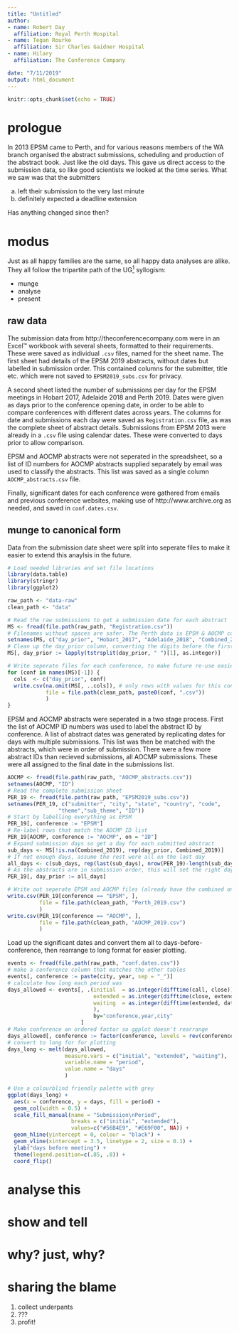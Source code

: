 ```yaml
---
title: "Untitled"
author:
- name: Robert Day
  affiliation: Royal Perth Hospital
- name: Tegan Rourke
  affiliation: Sir Charles Gaidner Hospital
- name: Hilary
  affiliation: The Conference Company

date: "7/11/2019"
output: html_document
---
```


```r
knitr::opts_chunk$set(echo = TRUE)
```

# prologue

In 2013 EPSM came to Perth, and for various reasons members of the WA branch organised the abstract submissions, scheduling and production of the abstract book. Just like the old days. This gave us direct access to the submission data, so like good scientists we looked at the time series. What we saw was that the submitters 

 a) left their submission to the very last minute
 b) definitely expected a deadline extension

Has anything changed since then?

# modus

Just as all happy families are the same, so all happy data analyses are alike.
They all follow the tripartite path of the UG[^1^] syllogism:

  * munge
  * analyse
  * present
  
## raw data

The submission data from http://theconferencecompany.com were in an Excel&trade;
workbook with several sheets, formatted to their requirements.
These were saved as individual ```.csv``` files, named for the sheet name.
The first sheet had details of the EPSM 2019 abstracts, 
without dates but labelled in submission order.
This contained columns for the submitter, title etc. 
which were not saved to ```EPSM2019_subs.csv``` for privacy.

A second sheet listed the number of submissions per day for the EPSM meetings in Hobart 2017, Adelaide 2018 and Perth 2019.
Dates were given as days prior to the conference opening date, in order to be able to compare conferences with different dates across years.
The columns for date and submissions each day were saved as ```Registration.csv``` file, as was the complete sheet of abstract details.
Submissions from EPSM 2013 were already in a ```.csv``` file using calendar dates.
These were converted to days prior to allow comparison.

EPSM and AOCMP abstracts were not seperated in the spreadsheet,
so a list of ID numbers for AOCMP abstracts supplied separately by email was used to classify the abstracts.
This list was saved as a single column ``AOCMP_abstracts.csv`` file.

Finally, significant dates for each conference were gathered from emails and previous conference websites, making use of http://www.archive.org as needed, and saved in ```conf.dates.csv```.

## munge to canonical form

Data from the submission date sheet were split into seperate files to make it easier to extend this anaylsis in the future.
```r
# Load needed libraries and set file locations
library(data.table)
library(stringr)
library(ggplot2)

raw_path <- "data-raw"
clean_path <- "data"

# Read the raw submissions to get a submission date for each abstract
MS <- fread(file.path(raw_path, "Registration.csv"))
# Filenames without spaces are safer. The Perth data is EPSM & AOCMP combined
setnames(MS, c("day_prior", "Hobart_2017", "Adelaide_2018", "Combined_2019"))
# Clean up the day_prior column, converting the digits before the first " "
MS[, day_prior := lapply(tstrsplit(day_prior, " ")[1], as.integer)]

# Write seperate files for each conference, to make future re-use easier
for (conf in names(MS)[-1]) { 
  cols  <- c("day_prior", conf)
  write.csv(na.omit(MS[, ..cols]), # only rows with values for this conf
            file = file.path(clean_path, paste0(conf, ".csv"))
            )
}
```

EPSM and AOCMP abstracts were seperated in a two stage process.
First the list of AOCMP ID numbers was used to label the abstract ID by conference.
A list of abstract dates was generated by replicating dates for days with multiple submissions.
This list was then be matched with the abstracts, which were in order of submission.
There were a few more abstract IDs than recieved submissions, all AOCMP submissions.
These were all assigned to the final date in the submissions list.

```r
AOCMP <- fread(file.path(raw_path, "AOCMP_abstracts.csv"))
setnames(AOCMP, "ID")
# Read the complete submission sheet
PER_19 <- fread(file.path(raw_path, "EPSM2019_subs.csv"))
setnames(PER_19, c("submitter", "city", "state", "country", "code", 
                "theme","sub_theme", "ID"))
# Start by labelling everything as EPSM
PER_19[, conference := "EPSM"]
# Re-label rows that match the AOCMP ID list
PER_19[AOCMP, conference := "AOCMP", on = "ID"]
# Expand submission days so get a day for each submitted abstract
sub_days <- MS[!is.na(Combined_2019), rep(day_prior, Combined_2019)]
# If not enough days, assume the rest were all on the last day
all_days <- c(sub_days, rep(last(sub_days), nrow(PER_19)-length(sub_days)))
# As the abstracts are in submission order, this will set the right day
PER_19[, day_prior := all_days]

# Write out seperate EPSM and AOCMP files (already have the combined one above)
write.csv(PER_19[conference == "EPSM", ],
          file = file.path(clean_path, "Perth_2019.csv")
          )
write.csv(PER_19[conference == "AOCMP", ],
          file = file.path(clean_path, "AOCMP_2019.csv")
          )
```

Load up the significant dates and convert them all to days-before-conference,
then rearrange to long format for easier plotting.
```r
events <- fread(file.path(raw_path, "conf.dates.csv"))
# make a conference column that matches the other tables
events[, conference := paste(city, year, sep = "_")]
# calculate how long each period was
days_allowed <- events[, .(initial  = as.integer(difftime(call, close)),
                           extended = as.integer(difftime(close, extended)),
                           waiting  = as.integer(difftime(extended, date))
                           ), 
                           by="conference,year,city"
                       ]
# Make conference an ordered factor so ggplot doesn't rearrange
days_allowed[, conference := factor(conference, levels = rev(conference))]
# convert to long for for plotting
days_long <- melt(days_allowed, 
                  measure.vars = c("initial", "extended", "waiting"), 
                  variable.name = "period",
                  value.name = "days"
                  )

# Use a colourblind friendly palette with grey
ggplot(days_long) + 
  aes(x = conference, y = days, fill = period) +
  geom_col(width = 0.5) +
  scale_fill_manual(name = "Submission\nPeriod",
                    breaks = c("initial", "extended"), 
                    values=c("#56B4E9", "#E69F00", NA)) +
  geom_hline(yintercept = 0, colour = "black") +
  geom_vline(xintercept = 3.5, linetype = 2, size = 0.1) +
  ylab("days before meeting") +
  theme(legend.position=c(.85, .8)) +
  coord_flip()

```

# analyse this

# show and tell

# why? just, why?

# sharing the blame
[^1^]: Expressed most clearly in the Underpants Gnome credo<br>
 1. collect underpants<br>
 2. ???<br>
 3. profit!
